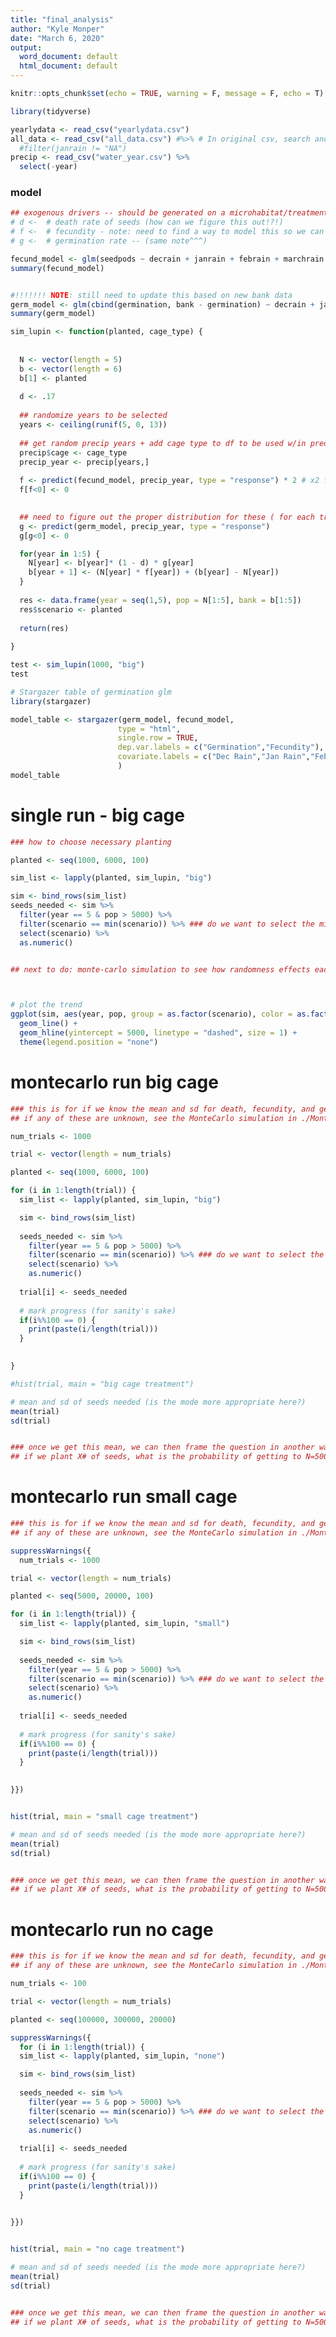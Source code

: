```yaml
---
title: "final_analysis"
author: "Kyle Monper"
date: "March 6, 2020"
output:
  word_document: default
  html_document: default
---
```


```r
knitr::opts_chunk$set(echo = TRUE, warning = F, message = F, echo = T)
```


```r
library(tidyverse)

yearlydata <- read_csv("yearlydata.csv")
all_data <- read_csv("all_data.csv") #%>% # In original csv, search and replaced cage column "Small" with "small" and "Big" with "big"
  #filter(janrain != "NA")
precip <- read_csv("water_year.csv") %>% 
  select(-year)
```


### model
```r


## exogenous drivers -- should be generated on a microhabitat/treatment basis
# d <-  # death rate of seeds (how can we figure this out!?!)
# f <-  # fecundity - note: need to find a way to model this so we can randomize based on some known mean and sd
# g <-  # germination rate -- (same note^^^)

fecund_model <- glm(seedpods ~ decrain + janrain + febrain + marchrain + aprilrain + mayrain + cage, data = all_data, family = poisson) 
summary(fecund_model)


#!!!!!!! NOTE: still need to update this based on new bank data
germ_model <- glm(cbind(germination, bank - germination) ~ decrain + janrain, data = yearlydata, family=binomial())
summary(germ_model)

sim_lupin <- function(planted, cage_type) {
  
    
  N <- vector(length = 5)
  b <- vector(length = 6)
  b[1] <- planted
  
  d <- .17
  
  ## randomize years to be selected
  years <- ceiling(runif(5, 0, 13))
  
  ## get random precip years + add cage type to df to be used w/in predict
  precip$cage <- cage_type
  precip_year <- precip[years,]
  
  f <- predict(fecund_model, precip_year, type = "response") * 2 # x2 for number of sees per pod
  f[f<0] <- 0

  
  ## need to figure out the proper distribution for these ( for each treatment type?)
  g <- predict(germ_model, precip_year, type = "response")
  g[g<0] <- 0

  for(year in 1:5) {
    N[year] <- b[year]* (1 - d) * g[year]
    b[year + 1] <- (N[year] * f[year]) + (b[year] - N[year])
  }
  
  res <- data.frame(year = seq(1,5), pop = N[1:5], bank = b[1:5])
  res$scenario <- planted
  
  return(res)
  
}

test <- sim_lupin(1000, "big")
test

```

```r
# Stargazer table of germination glm
library(stargazer)

model_table <- stargazer(germ_model, fecund_model,
                        type = "html",
                        single.row = TRUE,
                        dep.var.labels = c("Germination","Fecundity"),
                        covariate.labels = c("Dec Rain","Jan Rain","Feb Rain","Mar Rain","Apr Rain","May Rain","Big Cage","No Cage","Small Cage")
                        )
model_table

```



# single run - big cage
```r
### how to choose necessary planting

planted <- seq(1000, 6000, 100)

sim_list <- lapply(planted, sim_lupin, "big")

sim <- bind_rows(sim_list)
seeds_needed <- sim %>% 
  filter(year == 5 & pop > 5000) %>% 
  filter(scenario == min(scenario)) %>% ### do we want to select the min or average here?
  select(scenario) %>% 
  as.numeric()


## next to do: monte-carlo simulation to see how randomness effects each of these



# plot the trend
ggplot(sim, aes(year, pop, group = as.factor(scenario), color = as.factor(scenario))) +
  geom_line() +
  geom_hline(yintercept = 5000, linetype = "dashed", size = 1) +
  theme(legend.position = "none")


```


# montecarlo run big cage
```r
### this is for if we know the mean and sd for death, fecundity, and germination
## if any of these are unknown, see the MonteCarlo simulation in ./MonteCarlo.Rmd

num_trials <- 1000

trial <- vector(length = num_trials)

planted <- seq(1000, 6000, 100)

for (i in 1:length(trial)) {
  sim_list <- lapply(planted, sim_lupin, "big")

  sim <- bind_rows(sim_list)
  
  seeds_needed <- sim %>% 
    filter(year == 5 & pop > 5000) %>% 
    filter(scenario == min(scenario)) %>% ### do we want to select the min or average here?
    select(scenario) %>% 
    as.numeric()
  
  trial[i] <- seeds_needed
  
  # mark progress (for sanity's sake)
  if(i%%100 == 0) {
    print(paste(i/length(trial)))
  }

  
}

#hist(trial, main = "big cage treatment")

# mean and sd of seeds needed (is the mode more appropriate here?)
mean(trial)
sd(trial)


### once we get this mean, we can then frame the question in another way:
## if we plant X# of seeds, what is the probability of getting to N=5000 by year 5
```



# montecarlo run small cage
```r
### this is for if we know the mean and sd for death, fecundity, and germination
## if any of these are unknown, see the MonteCarlo simulation in ./MonteCarlo.Rmd

suppressWarnings({ 
  num_trials <- 1000

trial <- vector(length = num_trials)

planted <- seq(5000, 20000, 100)

for (i in 1:length(trial)) {
  sim_list <- lapply(planted, sim_lupin, "small")

  sim <- bind_rows(sim_list)
  
  seeds_needed <- sim %>% 
    filter(year == 5 & pop > 5000) %>% 
    filter(scenario == min(scenario)) %>% ### do we want to select the min or average here?
    select(scenario) %>% 
    as.numeric()
  
  trial[i] <- seeds_needed
  
  # mark progress (for sanity's sake)
  if(i%%100 == 0) {
    print(paste(i/length(trial)))
  }

  
}})


hist(trial, main = "small cage treatment")

# mean and sd of seeds needed (is the mode more appropriate here?)
mean(trial)
sd(trial)


### once we get this mean, we can then frame the question in another way:
## if we plant X# of seeds, what is the probability of getting to N=5000 by year 5
```

# montecarlo run no cage
```r
### this is for if we know the mean and sd for death, fecundity, and germination
## if any of these are unknown, see the MonteCarlo simulation in ./MonteCarlo.Rmd

num_trials <- 100

trial <- vector(length = num_trials)

planted <- seq(100000, 300000, 20000)

suppressWarnings({ 
  for (i in 1:length(trial)) {
  sim_list <- lapply(planted, sim_lupin, "none")

  sim <- bind_rows(sim_list)
  
  seeds_needed <- sim %>% 
    filter(year == 5 & pop > 5000) %>% 
    filter(scenario == min(scenario)) %>% ### do we want to select the min or average here?
    select(scenario) %>% 
    as.numeric()
  
  trial[i] <- seeds_needed
  
  # mark progress (for sanity's sake)
  if(i%%100 == 0) {
    print(paste(i/length(trial)))
  }

  
}})


hist(trial, main = "no cage treatment")

# mean and sd of seeds needed (is the mode more appropriate here?)
mean(trial)
sd(trial)


### once we get this mean, we can then frame the question in another way:
## if we plant X# of seeds, what is the probability of getting to N=5000 by year 5
```

